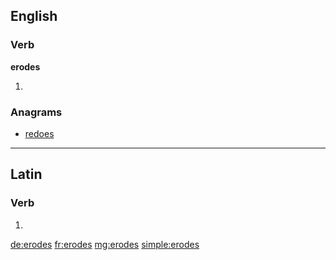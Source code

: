 ==English==

===Verb===
'''erodes'''

# {{en-third-person singular of|erode}}

===Anagrams===
* [[redoes#English|redoes]]

----

==Latin==

===Verb===
{{la-verb-form|ērōdēs}}

# {{conjugation of|erodo|ērōdō|2|s|fut|act|ind|lang=la}}

[[de:erodes]]
[[fr:erodes]]
[[mg:erodes]]
[[simple:erodes]]
